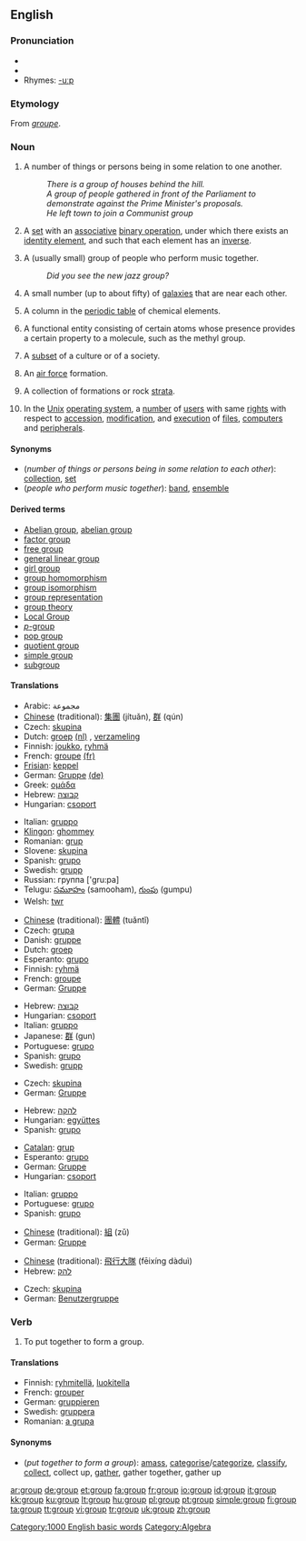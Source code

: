 {{wikipediapl|group}}
==English==

===Pronunciation===
* {{audio|en-us-group.ogg|Audio (US)}}
* {{IPA|/gɹuːp/}}
* Rhymes: [[Rhymes:English:-uːp|-uːp]]

===Etymology===
From {{F.}} ''[[groupe]]''.

===Noun===
{{en-noun}}

# A number of things or persons being in some relation to one another.
#:''There is a group of houses behind the hill.''
#:''A group of people gathered in front of the Parliament to demonstrate against the Prime Minister's proposals.''
#:''He left town to join a Communist group''
# {{grouptheory}} A [[set]] with an [[associative]] [[binary operation]], under which there exists an [[identity element]], and such that each element has an [[inverse]].
# A (usually small) group of people who perform music together.
#:''Did you see the new jazz group?''
# {{astronomy}} A small number (up to about fifty) of [[galaxy|galaxies]] that are near each other.
# {{chemistry}} A column in the [[periodic table]] of chemical elements.
# {{chemistry}} A functional entity consisting of certain atoms whose presence provides a certain property to a molecule, such as the methyl group.
# {{sociology}} A [[subset]] of a culture or of a society.
# {{military}} An [[air force]] formation.
# {{geology}} A collection of formations or rock [[strata]].
# {{computing}} In the [[Unix]] [[operating system]], a [[number]] of [[user]]s with same [[right]]s with respect to [[accession]], [[modification]], and [[execution]] of [[file]]s, [[computer]]s and [[peripheral]]s.

====Synonyms====
*(''number of things or persons being in some relation to each other''): [[collection]], [[set]]
*(''people who perform music together''): [[band]], [[ensemble]]

====Derived terms====
*[[Abelian group]], [[abelian group]]
*[[factor group]]<!--mathematics-->
*[[free group]]<!--mathematics-->
*[[general linear group]]<!--mathematics-->
*[[girl group]]
*[[group homomorphism]]<!--mathematics-->
*[[group isomorphism]]<!--mathematics-->
*[[group representation]]<!--mathematics-->
*[[group theory]]<!--mathematics-->
*[[Local Group]]<!--astronomy-->
*[[p-group|''p''-group]]
*[[pop group]]<!--mathematics-->
*[[quotient group]]<!--mathematics-->
*[[simple group]]<!--mathematics-->
*[[subgroup]]

====Translations====

{{trans-top|number of things or persons being in some relation to each other}}
*Arabic: مجموعة
*[[Chinese]] (traditional): [[集團]] (jítuǎn), [[群]] (qún)
*Czech: [[skupina]] {{f}}
*Dutch: [[groep]] [[:nl:groep|(nl)]] {{f}}, [[verzameling]] {{f}}
*Finnish: [[joukko]], [[ryhmä]]
*French: [[groupe]] [[:fr:groupe|(fr)]] {{m}}
*[[Frisian]]: [[keppel]]
*German: [[Gruppe]] [[:de:Gruppe|(de)]] {{f}}
*Greek: [[ομάδα]] {{f}}
*Hebrew: [[קבוצה]] {{f}}
*Hungarian: [[csoport]]
{{trans-mid}}
*Italian: [[gruppo]] {{m}}
*[[Klingon]]: [[ghommey]]
*Romanian: [[grup]] {{n}}
*Slovene: [[skupina]] {{f}}
*Spanish: [[grupo]] {{m}}
*Swedish: [[grupp]] {{c}}
*Russian: группа ['gru:pa]
*Telugu: [[సమూహం]] (samooham), [[గుంపు]] (gumpu)
*Welsh: [[twr]]
{{trans-bottom}}

{{trans-top|in group theory}}
*[[Chinese]] (traditional): [[團體]] (tuǎntǐ)
*Czech: [[grupa]] {{f}}
*Danish: [[gruppe]]
*Dutch: [[groep]] {{f}}
*Esperanto: [[grupo#Esperanto|grupo]]
*Finnish: [[ryhmä]]
*French: [[groupe]] {{m}}
*German: [[Gruppe]] {{f}}
{{trans-mid}}
*Hebrew: [[קבוצה]] {{f}}
*Hungarian: [[csoport]]
*Italian: [[gruppo]] {{m}}
*Japanese: [[群]] (gun)
*Portuguese: [[grupo#Portuguese|grupo]] {{m}}
*Spanish: [[grupo#Spanish|grupo]] {{m}}
*Swedish: [[grupp]] {{c}}
{{trans-bottom}}

{{trans-top|people who perform music together}}
*Czech: [[skupina]] {{f}}
*German: [[Gruppe]] {{f}}
{{trans-mid}}
*Hebrew: [[להקה]] {{f}}
*Hungarian: [[együttes]]
*Spanish: [[grupo]] {{m}}
{{trans-bottom}}

{{trans-top|small number of galaxies}}
{{trans-mid}}
{{trans-bottom}}

{{trans-top|column in the periodic table}}
*[[Catalan]]: [[grup]]
*Esperanto: [[grupo#Esperanto|grupo]]
*German: [[Gruppe]] {{f}}
*Hungarian: [[csoport]]
{{trans-mid}}
*Italian: [[gruppo]] {{m}}
*Portuguese: [[grupo#Portuguese|grupo]] {{m}}
*Spanish: [[grupo#Spanish|grupo]] {{m}}
{{trans-bottom}}

{{trans-top|functional entity consisting of certain atoms whose presence provides a certain property to a molecule}}
{{trans-mid}}
{{trans-bottom}}

{{trans-top|subset of a culture or of a society}}
*[[Chinese]] (traditional): [[組]] (zǔ)
*German: [[Gruppe]] {{f}}
{{trans-mid}}
{{trans-bottom}}

{{trans-top|air force formation}}
*[[Chinese]] (traditional): [[飛行大隊]] (fēixíng dàduì)
*Hebrew: [[להק]] {{f}}
{{trans-mid}}
{{trans-bottom}}

{{trans-top|collection of formations or rock strata}}
{{trans-mid}}
{{trans-bottom}}

{{trans-top|in Unix}}
*Czech: [[skupina]] {{f}}
*German: [[Benutzergruppe]] {{f}}
{{trans-mid}}
{{trans-bottom}}

===Verb===
{{en-verb}}

# {{transitive}} To put together to form a group.

====Translations====
*Finnish: [[ryhmitellä]], [[luokitella]]
*French: [[grouper]]
*German: [[gruppieren]]
*Swedish: [[gruppera]]
*Romanian: [[a grupa]]

====Synonyms====
*(''put together to form a group''): [[amass]], [[categorise]]/[[categorize]], [[classify]], [[collect]], collect up, [[gather]], gather together, gather up

[[Category:1000 English basic words]]
[[Category:Algebra]]

[[ar:group]]
[[de:group]]
[[et:group]]
[[fa:group]]
[[fr:group]]
[[io:group]]
[[id:group]]
[[it:group]]
[[kk:group]]
[[ku:group]]
[[lt:group]]
[[hu:group]]
[[pl:group]]
[[pt:group]]
[[simple:group]]
[[fi:group]]
[[ta:group]]
[[tt:group]]
[[vi:group]]
[[tr:group]]
[[uk:group]]
[[zh:group]]